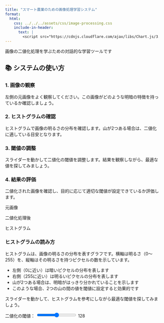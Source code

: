 ```yaml
---
title: "スマート農業のための画像処理学習システム"
format:
  html:
    css: ../../../assets/css/image-processing.css
    include-in-header:
      text: |
        <script src="https://cdnjs.cloudflare.com/ajax/libs/Chart.js/3.7.0/chart.min.js"></script>
---
```


画像の二値化処理を学ぶための対話的な学習ツールです

:::::::: instructions
## 📚 システムの使い方

::::::: instructions-grid
::: instruction-step
### 1. 画像の観察
左側の元画像をよく観察してください。この画像がどのような明暗の特徴を持っているか確認しましょう。
:::

::: instruction-step
### 2. ヒストグラムの確認
ヒストグラムで画像の明るさの分布を確認します。山が2つある場合は、二値化に適している目安となります。
:::

::: instruction-step
### 3. 閾値の調整
スライダーを動かして二値化の閾値を調整します。結果を観察しながら、最適な値を探してみましょう。
:::

::: instruction-step
### 4. 結果の評価
二値化された画像を確認し、目的に応じて適切な閾値が設定できているか評価します。
:::
:::::::
::::::::

::::: main-content
::: canvas-container
<canvas id="sourceCanvas"></canvas>
[元画像]{.canvas-label}
:::

::: canvas-container
<canvas id="resultCanvas"></canvas>
[二値化処理後]{.canvas-label}
:::
:::::

:::::: histogram-section
::::: histogram-grid
::: histogram-container
<canvas id="histogramCanvas"></canvas>
[ヒストグラム]{.canvas-label}
:::

::: histogram-explanation
### ヒストグラムの読み方

ヒストグラムは、画像の明るさの分布を表すグラフです。横軸は明るさ（0～255）を、縦軸はその明るさを持つピクセルの数を示しています。

- 左側（0に近い）は暗いピクセルの分布を表します
- 右側（255に近い）は明るいピクセルの分布を表します
- 山が2つある場合は、明暗がはっきり分かれていることを示します
- このような場合、2つの山の間の値を閾値に設定すると効果的です

スライダーを動かして、ヒストグラムを参考にしながら最適な閾値を探してみましょう。
:::
:::::
::::::

::: controls
<label for="thresholdSlider">二値化の閾値：</label>
<input type="range" id="thresholdSlider" min="0" max="255" value="128">
<span id="thresholdValue" class="threshold-value">128</span>
:::

<script src="binarization-app.js"></script>